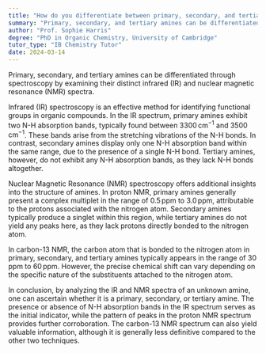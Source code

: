 ```yaml
---
title: "How do you differentiate between primary, secondary, and tertiary amines using spectroscopy?"
summary: "Primary, secondary, and tertiary amines can be differentiated using spectroscopy by analysing their unique infrared (IR) and nuclear magnetic resonance (NMR) spectra."
author: "Prof. Sophie Harris"
degree: "PhD in Organic Chemistry, University of Cambridge"
tutor_type: "IB Chemistry Tutor"
date: 2024-03-14
---
```


Primary, secondary, and tertiary amines can be differentiated through spectroscopy by examining their distinct infrared (IR) and nuclear magnetic resonance (NMR) spectra.

Infrared (IR) spectroscopy is an effective method for identifying functional groups in organic compounds. In the IR spectrum, primary amines exhibit two N-H absorption bands, typically found between $3300 \, \text{cm}^{-1}$ and $3500 \, \text{cm}^{-1}$. These bands arise from the stretching vibrations of the N-H bonds. In contrast, secondary amines display only one N-H absorption band within the same range, due to the presence of a single N-H bond. Tertiary amines, however, do not exhibit any N-H absorption bands, as they lack N-H bonds altogether.

Nuclear Magnetic Resonance (NMR) spectroscopy offers additional insights into the structure of amines. In proton NMR, primary amines generally present a complex multiplet in the range of $0.5 \, \text{ppm}$ to $3.0 \, \text{ppm}$, attributable to the protons associated with the nitrogen atom. Secondary amines typically produce a singlet within this region, while tertiary amines do not yield any peaks here, as they lack protons directly bonded to the nitrogen atom.

In carbon-13 NMR, the carbon atom that is bonded to the nitrogen atom in primary, secondary, and tertiary amines typically appears in the range of $30 \, \text{ppm}$ to $60 \, \text{ppm}$. However, the precise chemical shift can vary depending on the specific nature of the substituents attached to the nitrogen atom.

In conclusion, by analyzing the IR and NMR spectra of an unknown amine, one can ascertain whether it is a primary, secondary, or tertiary amine. The presence or absence of N-H absorption bands in the IR spectrum serves as the initial indicator, while the pattern of peaks in the proton NMR spectrum provides further corroboration. The carbon-13 NMR spectrum can also yield valuable information, although it is generally less definitive compared to the other two techniques.
    